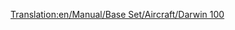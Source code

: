 [[Translation:en/Manual/Base Set/Aircraft/Darwin 100]]

{{nl/Vliegtuig|Name=Darwin 100
|Image=[[File:en/Boeing727.png|FPP Dart]]
|Cost=36.919 (73,828)
|Speed=947 kph (592 MPH)
|Annual=6.750 (13,500)
|Designed=1962
|Lifespan=25
|Capacity=170 passagiers & 35 zakken post
|Description=Het eerste Darwin vliegtuig, de nieuwe naam voor Boeing vliegtuigen.
|Real-lifeWikilink=Boeing 727
|Real-life=Boeing 727
}}